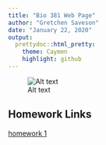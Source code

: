 ```yaml
---
title: "Bio 381 Web Page"
author: "Gretchen Saveson"
date: "January 22, 2020"
output: 
  prettydoc::html_pretty:
    theme: Caymen
    highlight: github
---
```




![Alt text](https://GretchenSav.github.io/SavesonBio381/pic.jpg)

## Homework Links 
[homework 1](Homework 1.html)

